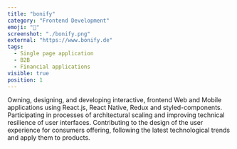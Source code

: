 ```yaml
---
title: "bonify"
category: "Frontend Development"
emoji: "🛒"
screenshot: "./bonify.png"
external: "https://www.bonify.de"
tags:
  - Single page application
  - B2B
  - Financial applications 
visible: true
position: 1
---
```


Owning, designing, and developing interactive, frontend Web and Mobile applications using React.js, React Native, Redux and styled-components.
Participating in processes of architectural scaling and improving technical resilience of user interfaces.
Contributing to the design of the user experience for consumers offering,  following the latest technological trends and apply them to products.
